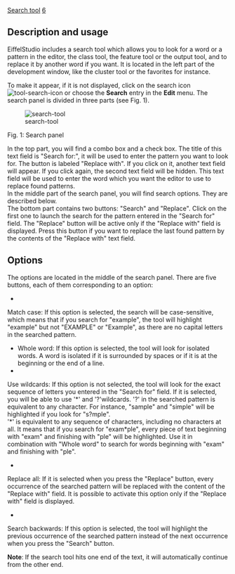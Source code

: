 [[Property:title|Search tool]]
[[Property:weight|6]]
==Description and usage==

EiffelStudio includes a search tool which allows you to look for a word or a pattern in the editor, the class tool, the feature tool or the output tool, and to replace it by another word if you want. It is located in the left part of the development window, like the cluster tool or the favorites for instance.

To make it appear, if it is not displayed, click on the search icon  [[Image:tool-search-icon]]  or choose the '''Search''' entry in the '''Edit''' menu. The search panel is divided in three parts (see Fig. 1). 

[[Image:search-tool]]  

Fig. 1: Search panel

In the top part, you will find a combo box and a check box. The title of this text field is "Search for:", it will be used to enter the pattern you want to look for. The button is labeled "Replace with". If you click on it, another text field will appear. If you click again, the second text field will be hidden. This text field will be used to enter the word which you want the editor to use to replace found patterns. <br/>
In the middle part of the search panel, you will find search options. They are described below. <br/>
The bottom part contains two buttons: "Search" and "Replace". Click on the first one to launch the search for the pattern entered in the "Search for" field. The "Replace" button will be active only if the "Replace with" field is displayed. Press this button if you want to replace the last found pattern by the contents of the "Replace with" text field. 

==Options==

The options are located in the middle of the search panel. There are five buttons, each of them corresponding to an option:
*  
Match case: If this option is selected, the search will be case-sensitive, which means that if you search for "example", the tool will highlight "example" but not "EXAMPLE" or "Example", as there are no capital letters in the searched pattern.

* Whole word: If this option is selected, the tool will look for isolated words. A word is isolated if it is surrounded by spaces or if it is at the beginning or the end of a line.
*  
Use wildcards: If this option is not selected, the tool will look for the exact sequence of letters you entered in the "Search for" field. If it is selected, you will be able to use '*' and '?'wildcards. '?' in the searched pattern is equivalent to any character. For instance, "sample" and "simple" will be highlighted if you look for "s?mple". <br/>
'*' is equivalent to any sequence of characters, including no characters at all. It means that if you search for "exam*ple", every piece of text beginning with "exam" and finishing with "ple" will be highlighted. Use it in combination with "Whole word" to search for words beginning with "exam" and finishing with "ple". 

*  
Replace all: If it is selected when you press the "Replace" button, every occurrence of the searched pattern will be replaced with the content of the "Replace with" field. It is possible to activate this option only if the "Replace with" field is displayed.

*  
Search backwards: If this option is selected, the tool will highlight the previous occurrence of the searched pattern instead of the next occurrence when you press the "Search" button.


'''Note''': If the search tool hits one end of the text, it will automatically continue from the other end. <br/>


{{seealso| '''See Also''' <br/>
There are keyboard shortcuts and menu entries to launch searches without using the search tool directly. They are described the [[Search functionality|editor section]]  of this help. }}




